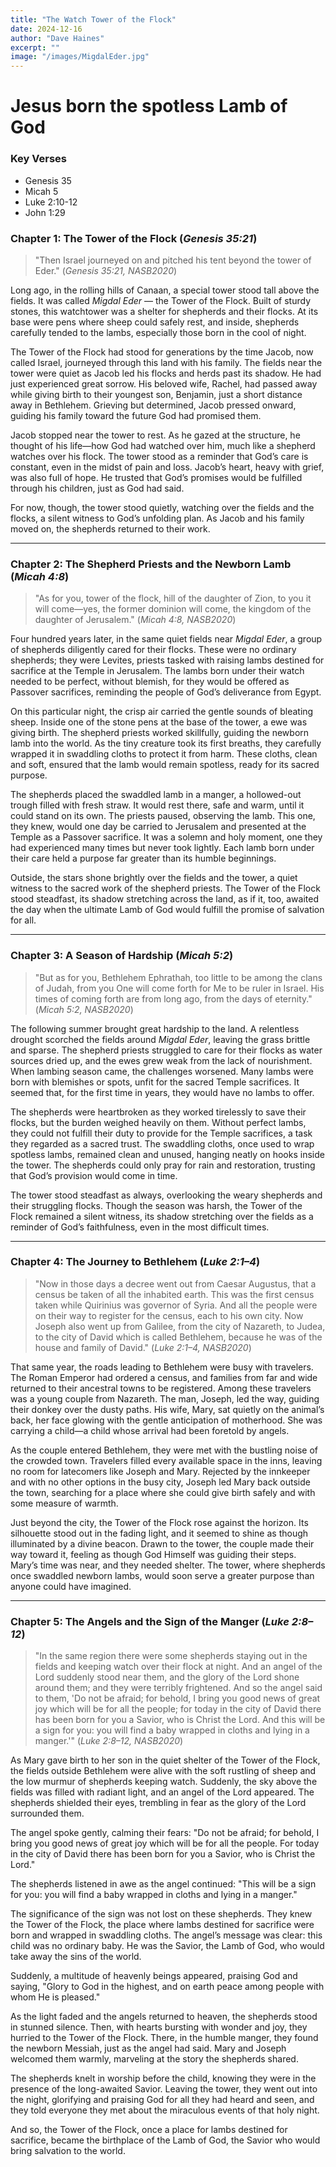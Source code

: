 ```yaml
---
title: "The Watch Tower of the Flock"
date: 2024-12-16
author: "Dave Haines"
excerpt: ""
image: "/images/MigdalEder.jpg"
---
```


# Jesus born the spotless Lamb of God

### Key Verses
- Genesis 35
- Micah 5
- Luke 2:10-12
- John 1:29

### Chapter 1: The Tower of the Flock (*Genesis 35:21*)

> "Then Israel journeyed on and pitched his tent beyond the tower of Eder." (*Genesis 35:21, NASB2020*)

Long ago, in the rolling hills of Canaan, a special tower stood tall above the fields. It was called *Migdal Eder* — the Tower of the Flock. Built of sturdy stones, this watchtower was a shelter for shepherds and their flocks. At its base were pens where sheep could safely rest, and inside, shepherds carefully tended to the lambs, especially those born in the cool of night.

The Tower of the Flock had stood for generations by the time Jacob, now called Israel, journeyed through this land with his family. The fields near the tower were quiet as Jacob led his flocks and herds past its shadow. He had just experienced great sorrow. His beloved wife, Rachel, had passed away while giving birth to their youngest son, Benjamin, just a short distance away in Bethlehem. Grieving but determined, Jacob pressed onward, guiding his family toward the future God had promised them.

Jacob stopped near the tower to rest. As he gazed at the structure, he thought of his life—how God had watched over him, much like a shepherd watches over his flock. The tower stood as a reminder that God’s care is constant, even in the midst of pain and loss. Jacob’s heart, heavy with grief, was also full of hope. He trusted that God’s promises would be fulfilled through his children, just as God had said.

For now, though, the tower stood quietly, watching over the fields and the flocks, a silent witness to God’s unfolding plan. As Jacob and his family moved on, the shepherds returned to their work.

---

### Chapter 2: The Shepherd Priests and the Newborn Lamb (*Micah 4:8*)

> "As for you, tower of the flock, hill of the daughter of Zion, to you it will come—yes, the former dominion will come, the kingdom of the daughter of Jerusalem." (*Micah 4:8, NASB2020*)

Four hundred years later, in the same quiet fields near *Migdal Eder*, a group of shepherds diligently cared for their flocks. These were no ordinary shepherds; they were Levites, priests tasked with raising lambs destined for sacrifice at the Temple in Jerusalem. The lambs born under their watch needed to be perfect, without blemish, for they would be offered as Passover sacrifices, reminding the people of God’s deliverance from Egypt.

On this particular night, the crisp air carried the gentle sounds of bleating sheep. Inside one of the stone pens at the base of the tower, a ewe was giving birth. The shepherd priests worked skillfully, guiding the newborn lamb into the world. As the tiny creature took its first breaths, they carefully wrapped it in swaddling cloths to protect it from harm. These cloths, clean and soft, ensured that the lamb would remain spotless, ready for its sacred purpose.

The shepherds placed the swaddled lamb in a manger, a hollowed-out trough filled with fresh straw. It would rest there, safe and warm, until it could stand on its own. The priests paused, observing the lamb. This one, they knew, would one day be carried to Jerusalem and presented at the Temple as a Passover sacrifice. It was a solemn and holy moment, one they had experienced many times but never took lightly. Each lamb born under their care held a purpose far greater than its humble beginnings.

Outside, the stars shone brightly over the fields and the tower, a quiet witness to the sacred work of the shepherd priests. The Tower of the Flock stood steadfast, its shadow stretching across the land, as if it, too, awaited the day when the ultimate Lamb of God would fulfill the promise of salvation for all.

---

### Chapter 3: A Season of Hardship (*Micah 5:2*)

> "But as for you, Bethlehem Ephrathah, too little to be among the clans of Judah, from you One will come forth for Me to be ruler in Israel. His times of coming forth are from long ago, from the days of eternity." (*Micah 5:2, NASB2020*)

The following summer brought great hardship to the land. A relentless drought scorched the fields around *Migdal Eder*, leaving the grass brittle and sparse. The shepherd priests struggled to care for their flocks as water sources dried up, and the ewes grew weak from the lack of nourishment. When lambing season came, the challenges worsened. Many lambs were born with blemishes or spots, unfit for the sacred Temple sacrifices. It seemed that, for the first time in years, they would have no lambs to offer.

The shepherds were heartbroken as they worked tirelessly to save their flocks, but the burden weighed heavily on them. Without perfect lambs, they could not fulfill their duty to provide for the Temple sacrifices, a task they regarded as a sacred trust. The swaddling cloths, once used to wrap spotless lambs, remained clean and unused, hanging neatly on hooks inside the tower. The shepherds could only pray for rain and restoration, trusting that God’s provision would come in time.

The tower stood steadfast as always, overlooking the weary shepherds and their struggling flocks. Though the season was harsh, the Tower of the Flock remained a silent witness, its shadow stretching over the fields as a reminder of God’s faithfulness, even in the most difficult times.

---

### Chapter 4: The Journey to Bethlehem (*Luke 2:1–4*)

> "Now in those days a decree went out from Caesar Augustus, that a census be taken of all the inhabited earth. This was the first census taken while Quirinius was governor of Syria. And all the people were on their way to register for the census, each to his own city. Now Joseph also went up from Galilee, from the city of Nazareth, to Judea, to the city of David which is called Bethlehem, because he was of the house and family of David." (*Luke 2:1–4, NASB2020*)

That same year, the roads leading to Bethlehem were busy with travelers. The Roman Emperor had ordered a census, and families from far and wide returned to their ancestral towns to be registered. Among these travelers was a young couple from Nazareth. The man, Joseph, led the way, guiding their donkey over the dusty paths. His wife, Mary, sat quietly on the animal’s back, her face glowing with the gentle anticipation of motherhood. She was carrying a child—a child whose arrival had been foretold by angels.

As the couple entered Bethlehem, they were met with the bustling noise of the crowded town. Travelers filled every available space in the inns, leaving no room for latecomers like Joseph and Mary. Rejected by the innkeeper and with no other options in the busy city, Joseph led Mary back outside the town, searching for a place where she could give birth safely and with some measure of warmth.

Just beyond the city, the Tower of the Flock rose against the horizon. Its silhouette stood out in the fading light, and it seemed to shine as though illuminated by a divine beacon. Drawn to the tower, the couple made their way toward it, feeling as though God Himself was guiding their steps. Mary’s time was near, and they needed shelter. The tower, where shepherds once swaddled newborn lambs, would soon serve a greater purpose than anyone could have imagined.

---

### Chapter 5: The Angels and the Sign of the Manger (*Luke 2:8–12*)

> "In the same region there were some shepherds staying out in the fields and keeping watch over their flock at night. And an angel of the Lord suddenly stood near them, and the glory of the Lord shone around them; and they were terribly frightened. And so the angel said to them, 'Do not be afraid; for behold, I bring you good news of great joy which will be for all the people; for today in the city of David there has been born for you a Savior, who is Christ the Lord. And this will be a sign for you: you will find a baby wrapped in cloths and lying in a manger.'" (*Luke 2:8–12, NASB2020*)

As Mary gave birth to her son in the quiet shelter of the Tower of the Flock, the fields outside Bethlehem were alive with the soft rustling of sheep and the low murmur of shepherds keeping watch. Suddenly, the sky above the fields was filled with radiant light, and an angel of the Lord appeared. The shepherds shielded their eyes, trembling in fear as the glory of the Lord surrounded them.

The angel spoke gently, calming their fears: "Do not be afraid; for behold, I bring you good news of great joy which will be for all the people. For today in the city of David there has been born for you a Savior, who is Christ the Lord."

The shepherds listened in awe as the angel continued: "This will be a sign for you: you will find a baby wrapped in cloths and lying in a manger."

The significance of the sign was not lost on these shepherds. They knew the Tower of the Flock, the place where lambs destined for sacrifice were born and wrapped in swaddling cloths. The angel’s message was clear: this child was no ordinary baby. He was the Savior, the Lamb of God, who would take away the sins of the world.

Suddenly, a multitude of heavenly beings appeared, praising God and saying, "Glory to God in the highest, and on earth peace among people with whom He is pleased."

As the light faded and the angels returned to heaven, the shepherds stood in stunned silence. Then, with hearts bursting with wonder and joy, they hurried to the Tower of the Flock. There, in the humble manger, they found the newborn Messiah, just as the angel had said. Mary and Joseph welcomed them warmly, marveling at the story the shepherds shared.

The shepherds knelt in worship before the child, knowing they were in the presence of the long-awaited Savior. Leaving the tower, they went out into the night, glorifying and praising God for all they had heard and seen, and they told everyone they met about the miraculous events of that holy night.

And so, the Tower of the Flock, once a place for lambs destined for sacrifice, became the birthplace of the Lamb of God, the Savior who would bring salvation to the world.
